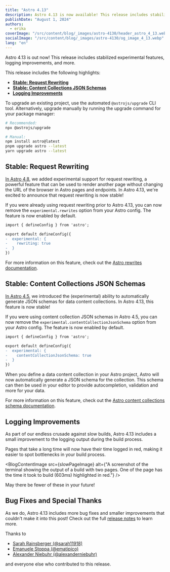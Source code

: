 ```yaml
---
title: "Astro 4.13"
description: Astro 4.13 is now available! This release includes stabilized experimental features, logging improvements, and more.
publishDate: "August 1, 2024"
authors:
  - erika
coverImage: "/src/content/blog/_images/astro-4130/header_astro_4_13.webp"
socialImage: "/src/content/blog/_images/astro-4130/og_image_4_13.webp"
lang: "en"
---
```



<BlogSummary>
  Astro 4.13 is out now! This release includes stabilized experimental features, logging improvements, and more.
</BlogSummary>

This release includes the following highlights:

- [**Stable: Request Rewriting**](#stable-request-rewriting)
- [**Stable: Content Collections JSON Schemas**](#stable-content-collections-json-schemas)
- [**Logging Improvements**](#logging-improvements)

To upgrade an existing project, use the automated `@astrojs/upgrade` CLI tool. Alternatively, upgrade manually by running the upgrade command for your package manager:

```sh
# Recommended:
npx @astrojs/upgrade

# Manual:
npm install astro@latest
pnpm upgrade astro --latest
yarn upgrade astro --latest
```

## Stable: Request Rewriting

[In Astro 4.8](https://astro.build/blog/astro-480/#experimental-request-rewriting), we added experimental support for request rewriting, a powerful feature that can be used to render another page without changing the URL of the browser in Astro pages and endpoints. In Astro 4.13, we're excited to announce that request rewriting is now stable!

If you were already using request rewriting prior to Astro 4.13, you can now remove the `experimental.rewrites` option from your Astro config. The feature is now enabled by default.

```diff lang="astro"
import { defineConfig } from 'astro';

export default defineConfig({
-  experimental: {
-    rewriting: true
-  }
})
```

For more information on this feature, check out the [Astro rewrites documentation](https://docs.astro.build/en/guides/routing/#rewrites).

## Stable: Content Collections JSON Schemas

[In Astro 4.5](https://astro.build/blog/astro-450/#experimental-json-schemas-for-data-collections), we introduced the (experimental) ability to automatically generate JSON schemas for data content collections. In Astro 4.13, this feature is now stable!

If you were using content collection JSON schemas in Astro 4.5, you can now remove the `experimental.contentCollectionJsonSchema` option from your Astro config. The feature is now enabled by default.

```diff lang="astro"
import { defineConfig } from 'astro';

export default defineConfig({
-  experimental: {
-    contentCollectionJsonSchema: true
-  }
})
```

When you define a data content collection in your Astro project, Astro will now automatically generate a JSON schema for the collection. This schema can then be used in your editor to provide autocompletion, validation and more for your data.

For more information on this feature, check out the [Astro content collections schema documentation](https://docs.astro.build/en/guides/content-collections/#enabling-json-schema-generation).

## Logging Improvements

As part of our endless crusade against slow builds, Astro 4.13 includes a small improvement to the logging output during the build process.

Pages that take a long time will now have their time logged in red, making it easier to spot bottlenecks in your build process.

<BlogContentImage src={slowPageImage} alt={"A screenshot of the terminal showing the output of a build with two pages. One of the page has the time it took to build (603ms) highlighted in red."} />

May there be fewer of these in your future!

## Bug Fixes and Special Thanks

As we do, Astro 4.13 includes more bug fixes and smaller improvements that couldn't make it into this post! Check out the full [release notes](https://github.com/withastro/astro/blob/refs/heads/main/packages/astro/CHANGELOG.md#4130) to learn more.

Thanks to

- [Sarah Rainsberger (@sarah11918)](https://github.com/sarah11918)
- [Emanuele Stoppa (@ematipico)](https://github.com/ematipico)
- [Alexander Niebuhr (@alexanderniebuhr)](https://github.com/alexanderniebuhr)

and everyone else who contributed to this release.
